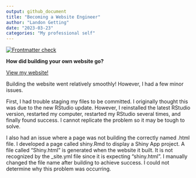 ```yaml
---
output: github_document
title: "Becoming a Website Engineer"
author: "Landon Getting"
date: "2023-03-23"
categories: "My professional self"
---
```


<!-- README.md is generated from README.Rmd. Please edit that file -->
<!-- badges: start -->
[![Frontmatter check](../../actions/workflows/check-yaml.yaml/badge.svg)](../../actions/workflows/check-yaml.yaml)
<!-- badges: end -->

**How did building your own website go?**

[View my website!](https://landon-getting.github.io/)

Building the website went relatively smoothly! However, I had a few minor issues.

First, I had trouble staging my files to be committed. I originally thought this was due to the new RStudio update. However, I reinstalled the latest RStudio version, restarted my computer, restarted my RStudio several times, and finally found success. I cannot replicate the problem so it may be tough to solve.

I also had an issue where a page was not building the correctly named .html file. I developed a page called shiny.Rmd to display a Shiny App project. A file called "Shiny.html" is generated when the website it built. It is not recognized by the _site.yml file since it is expecting "shiny.html". I manually changed the file name after building to achieve success. I could not determine why this problem was occurring.
